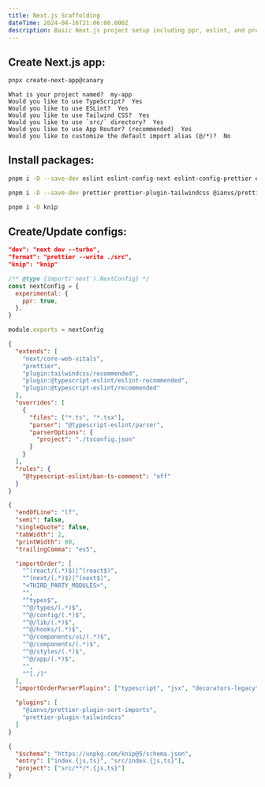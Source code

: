 ```yaml
---
title: Next.js Scaffolding
dateTime: 2024-04-16T21:06:00.000Z
description: Basic Next.js project setup including ppr, eslint, and prettier.
---
```


## Create Next.js app:

```bash
pnpx create-next-app@canary
```

```
What is your project named?  my-app
Would you like to use TypeScript?  Yes
Would you like to use ESLint?  Yes
Would you like to use Tailwind CSS?  Yes
Would you like to use `src/` directory?  Yes
Would you like to use App Router? (recommended)  Yes
Would you like to customize the default import alias (@/*)?  No
```

## Install packages:

```bash title="Eslint"
pnpm i -D --save-dev eslint eslint-config-next eslint-config-prettier eslint-plugin-tailwindcss @typescript-eslint/eslint-plugin @typescript-eslint/parser
```

```bash title="Prettier"
pnpm i -D --save-dev prettier prettier-plugin-tailwindcss @ianvs/prettier-plugin-sort-imports
```

```bash title="Dev
pnpm i -D knip
```

## Create/Update configs:

```json title="package.json"
"dev": "next dev --turbo",
"format": "prettier --write ./src",
"knip": "knip"
```

```js title="next.config.js"
/** @type {import('next').NextConfig} */
const nextConfig = {
  experimental: {
    ppr: true,
  },
}

module.exports = nextConfig
```

```json title=".eslintrc"
{
  "extends": [
    "next/core-web-vitals",
    "prettier",
    "plugin:tailwindcss/recommended",
    "plugin:@typescript-eslint/eslint-recommended",
    "plugin:@typescript-eslint/recommended"
  ],
  "overrides": [
    {
      "files": ["*.ts", "*.tsx"],
      "parser": "@typescript-eslint/parser",
      "parserOptions": {
        "project": "./tsconfig.json"
      }
    }
  ],
  "rules": {
    "@typescript-eslint/ban-ts-comment": "off"
  }
}
```

```json title=".prettierrc"
{
  "endOfLine": "lf",
  "semi": false,
  "singleQuote": false,
  "tabWidth": 2,
  "printWidth": 80,
  "trailingComma": "es5",

  "importOrder": [
    "^(react/(.*)$)|^(react$)",
    "^(next/(.*)$)|^(next$)",
    "<THIRD_PARTY_MODULES>",
    "",
    "^types$",
    "^@/types/(.*)$",
    "^@/config/(.*)$",
    "^@/lib/(.*)$",
    "^@/hooks/(.*)$",
    "^@/components/ui/(.*)$",
    "^@/components/(.*)$",
    "^@/styles/(.*)$",
    "^@/app/(.*)$",
    "",
    "^[./]"
  ],
  "importOrderParserPlugins": ["typescript", "jsx", "decorators-legacy"],

  "plugins": [
    "@ianvs/prettier-plugin-sort-imports",
    "prettier-plugin-tailwindcss"
  ]
}
```

```json title="knip.json"
{
  "$schema": "https://unpkg.com/knip@5/schema.json",
  "entry": ["index.{js,ts}", "src/index.{js,ts}"],
  "project": ["src/**/*.{js,ts}"]
}
```
